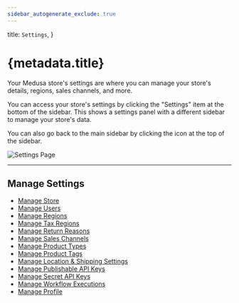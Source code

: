```yaml
---
sidebar_autogenerate_exclude: true
---
```



  title: `Settings`,
}

# {metadata.title}

Your Medusa store's settings are where you can manage your store's details, regions, sales channels, and more.

You can access your store's settings by clicking the "Settings" item at the bottom of the sidebar. This shows a settings panel with a different sidebar to manage your store's data. 

You can also go back to the main sidebar by clicking the <InlineIcon Icon={ArrowUturnLeft} alt="back" /> icon at the top of the sidebar.

![Settings Page](https://res.cloudinary.com/dza7lstvk/image/upload/v1739962494/User%20Guide/Screenshot_2025-02-19_at_12.54.00_PM_eozum8.png)

---

## Manage Settings

- [Manage Store](./store/page.mdx)
- [Manage Users](./users/page.mdx)
- [Manage Regions](./regions/page.mdx)
- [Manage Tax Regions](#)
- [Manage Return Reasons](./return-reasons/page.mdx)
- [Manage Sales Channels](./sales-channels/page.mdx)
- [Manage Product Types](#)
- [Manage Product Tags](#)
- [Manage Location & Shipping Settings](./locations/page.mdx)
- [Manage Publishable API Keys](#)
- [Manage Secret API Keys](#)
- [Manage Workflow Executions](./developer/executions/page.mdx)
- [Manage Profile](./profile/page.mdx)
